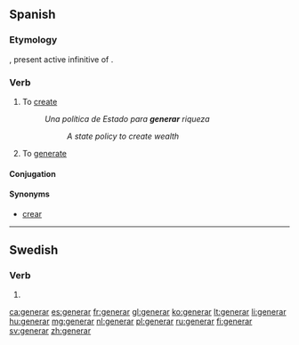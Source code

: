 ==Spanish==
===Etymology===
{{etyl|la|es}} {{term|generare|generāre|lang=la}}, present active infinitive of {{term|genero|lang=la}}.

===Verb===
{{es-verb|gener|ar}}

# To [[create]]
#: ''Una política de Estado para '''generar''' riqueza''
#:: ''A state policy to create wealth''
# To [[generate]]

====Conjugation====
{{es-conj-ar|gener}}

====Synonyms====
* [[crear]]

----

==Swedish==

===Verb===
{{head|sv|verb form}}

# {{sv-verb-form-pre|genera}}

[[ca:generar]]
[[es:generar]]
[[fr:generar]]
[[gl:generar]]
[[ko:generar]]
[[lt:generar]]
[[li:generar]]
[[hu:generar]]
[[mg:generar]]
[[nl:generar]]
[[pl:generar]]
[[ru:generar]]
[[fi:generar]]
[[sv:generar]]
[[zh:generar]]